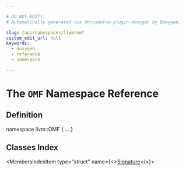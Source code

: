 ```yaml
---

# DO NOT EDIT!
# Automatically generated via docusaurus-plugin-doxygen by Doxygen.

slug: /api/namespaces/llvm/omf
custom_edit_url: null
keywords:
  - doxygen
  - reference
  - namespace

---
```





# The `OMF` Namespace Reference

<DoxygenPage pluginConfig={pluginConfig}>



## Definition

<CodeBlock>namespace llvm::OMF &#123; ... &#125;</CodeBlock>

## Classes Index

<MembersIndex>

<MembersIndexItem
  type="struct"
  name={<><a href="/docs/api/structs/llvm/omf/signature">Signature</a></>}>
</MembersIndexItem>

</MembersIndex>


</DoxygenPage>
